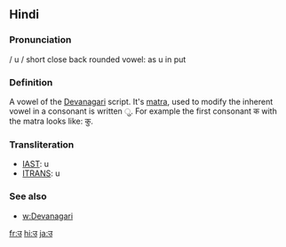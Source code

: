 == Hindi ==

=== Pronunciation ===
/ u / short close back rounded vowel: as u in put 

=== Definition ===

A vowel of the [[Devanagari]] script. It's [[matra]], used to modify the inherent vowel in a consonant is written &#x0941;. For example the first consonant क with the matra looks like: कु.

=== Transliteration ===
*[[w:IAST|IAST]]: u
*[[w:ITRANS|ITRANS]]: u

=== See also ===

*[[w:Devanagari]]

[[fr:उ]]
[[hi:उ]]
[[ja:उ]]